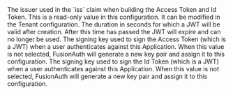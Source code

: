 
<APIBlock>
  <APIField name="Issuer">
    The issuer used in the `iss` claim when building the Access Token and Id Token. This is a read-only value in this configuration. It can be modified in the Tenant configuration.
  </APIField>
  <APIField name="JWT duration" required>
    The duration in seconds for which a JWT will be valid after creation. After this time has passed the JWT will expire and can no longer be used.
  </APIField>
  <APIField name="Access token signing key" optional>
    The signing key used to sign the Access Token (which is a JWT) when a user authenticates against this Application. When this value is not selected, FusionAuth will generate a new key pair and assign it to this configuration.
  </APIField>
  <APIField name="Id token signing key" optional>
    The signing key used to sign the Id Token (which is a JWT) when a user authenticates against this Application. When this value is not selected, FusionAuth will generate a new key pair and assign it to this configuration.
  </APIField>
</APIBlock>

